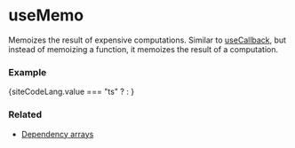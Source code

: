 
# useMemo

Memoizes the result of expensive computations. 
Similar to <a href="/docs/hooks/useCallback">useCallback</a>, 
but instead of memoizing a function, it memoizes the result of a computation.

### Example

{siteCodeLang.value === "ts" ? <ExampleCodeTS /> : <ExampleCode />}

### Related
<ul>
  <li><a href="/docs/hooks/dependency-arrays">Dependency arrays</a></li>
</ul>
